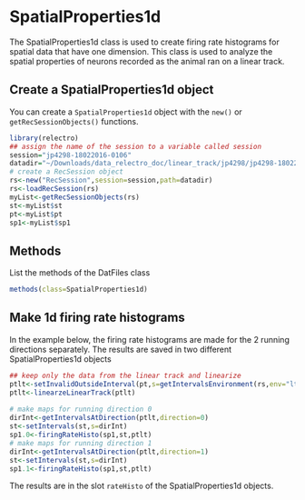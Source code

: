 # SpatialProperties1d

The SpatialProperties1d class is used to create firing rate histograms for spatial data that have one dimension. 
This class is used to analyze the spatial properties of neurons recorded as the animal ran on a linear track.


## Create a SpatialProperties1d object

You can create a `SpatialProperties1d` object with the `new()` or `getRecSessionObjects()` functions. 

```r
library(relectro)
## assign the name of the session to a variable called session
session="jp4298-18022016-0106"
datadir="~/Downloads/data_relectro_doc/linear_track/jp4298/jp4298-18022016-0106"
# create a RecSession object
rs<-new("RecSession",session=session,path=datadir)
rs<-loadRecSession(rs)
myList<-getRecSessionObjects(rs)
st<-myList$st
pt<-myList$pt
sp1<-myList$sp1
```

## Methods
List the methods of the DatFiles class
```R
methods(class=SpatialProperties1d)
```

## Make 1d firing rate histograms

In the example below, the firing rate histograms are made for the 2 running directions separately.
The results are saved in two different SpatialProperties1d objects
```R
## keep only the data from the linear track and linearize
ptlt<-setInvalidOutsideInterval(pt,s=getIntervalsEnvironment(rs,env="lt"))
ptlt<-linearzeLinearTrack(ptlt)
  
# make maps for running direction 0
dirInt<-getIntervalsAtDirection(ptlt,direction=0)
st<-setIntervals(st,s=dirInt)
sp1.0<-firingRateHisto(sp1,st,ptlt)
# make maps for running direction 1
dirInt<-getIntervalsAtDirection(ptlt,direction=1)
st<-setIntervals(st,s=dirInt)
sp1.1<-firingRateHisto(sp1,st,ptlt)
```

The results are in the slot `rateHisto` of the SpatialProperties1d objects.
